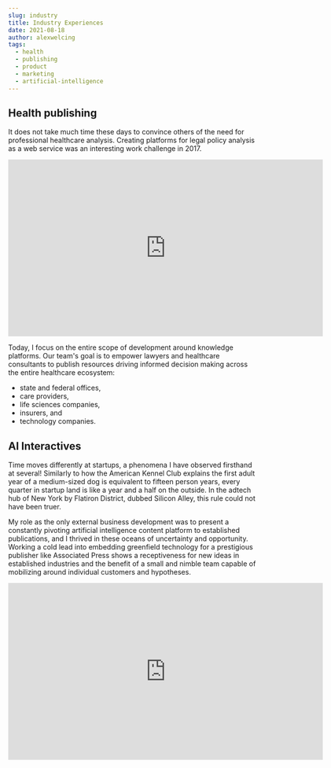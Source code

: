 ```yaml
---
slug: industry
title: Industry Experiences
date: 2021-08-18
author: alexwelcing
tags:
  - health
  - publishing
  - product
  - marketing
  - artificial-intelligence
---
```

## Health publishing

It does not take much time these days to convince others of the need for professional healthcare analysis. Creating platforms for legal policy analysis as a web service was an interesting work challenge in 2017. 

<iframe width="640" height="360" src="https://www.loom.com/embed/74befe0ecc8c48738340cfd065487fc7" frameborder="0" webkitallowfullscreen mozallowfullscreen allowfullscreen></iframe>

Today, I focus on the entire scope of development around knowledge platforms. Our team's goal is to empower lawyers and healthcare consultants to publish resources driving informed decision making across the entire healthcare ecosystem: 

* state and federal offices, 
* care providers, 
* life sciences companies, 
* insurers, and 
* technology companies.

## AI Interactives

Time moves differently at startups, a phenomena I have observed firsthand at several! Similarly to how the American Kennel Club explains the first adult year of a medium-sized dog is equivalent to fifteen person years, every quarter in startup land is like a year and a half on the outside. In the adtech hub of New York by Flatiron District, dubbed Silicon Alley, this rule could not have been truer.

My role as the only external business development was to present a constantly pivoting artificial intelligence content platform to established publications, and I thrived in these oceans of uncertainty and opportunity. Working a cold lead into embedding greenfield technology for a prestigious publisher like Associated Press shows a receptiveness for new ideas in established industries and the benefit of a small and nimble team capable of mobilizing around individual customers and hypotheses. 

<iframe width="640" height="360" src="https://www.loom.com/embed/19fdebe0fd204c0eb6e6661bfa71a2c5" frameborder="0" webkitallowfullscreen mozallowfullscreen allowfullscreen></iframe>